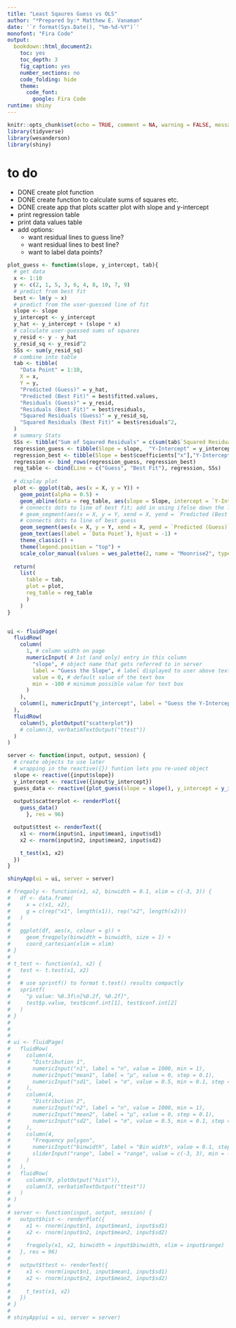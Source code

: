 ```yaml
---
title: "Least Sqaures Guess vs OLS"
author: "*Prepared by:* Matthew E. Vanaman"
date: '`r format(Sys.Date(), "%m-%d-%Y")`'
monofont: "Fira Code"
output: 
  bookdown::html_document2:
    toc: yes
    toc_depth: 3
    fig_caption: yes
    number_sections: no
    code_folding: hide
    theme:
      code_font: 
        google: Fira Code
runtime: shiny
---
```


```r
knitr::opts_chunk$set(echo = TRUE, comment = NA, warning = FALSE, message = FALSE)
library(tidyverse)
library(wesanderson)
library(shiny)
```


# to do

- DONE create plot function 
- DONE create function to calculate sums of squares etc. 
- DONE create app that plots scatter plot with slope and y-intercept 
- print regression table
- print data values table
- add options:
  - want residual lines to guess line?
  - want residual lines to best line?
  - want to label data points?


```r
plot_guess <- function(slope, y_intercept, tab){
  # get data
  x <- 1:10
  y <- c(2, 1, 5, 3, 6, 4, 8, 10, 7, 9)
  # predict from best fit
  best <- lm(y ~ x)
  # predict from the user-guessed line of fit
  slope <- slope
  y_intercept <- y_intercept
  y_hat <- y_intercept + (slope * x)
  # calculate user-guessed sums of squares
  y_resid <- y - y_hat
  y_resid_sq <- y_resid^2
  SSs <- sum(y_resid_sq)
  # combine into table
  tab <- tibble(
    "Data Point" = 1:10,
    X = x, 
    Y = y, 
    "Predicted (Guess)" = y_hat, 
    "Predicted (Best Fit)" = best$fitted.values,
    "Residuals (Guess)" = y_resid,
    "Residuals (Best Fit)" = best$residuals, 
    "Squared Residuals (Guess)" = y_resid_sq,
    "Squared Residuals (Best Fit)" = best$residuals^2,
  )
  # summary Stats
  SSs <- tibble("Sum of Sqaured Residuals" = c(sum(tab$`Squared Residuals (Guess)`), sum(tab$`Squared Residuals (Best Fit)`)))
  regression_guess <- tibble(Slope = slope,  "Y-Intercept" = y_intercept)
  regression_best <- tibble(Slope = best$coefficients["x"],"Y-Intercept" = best$coefficients["(Intercept)"])
  regression <- bind_rows(regression_guess, regression_best)
  reg_table <- cbind(Line = c("Guess", "Best Fit"), regression, SSs)
  
  # display plot
  plot <- ggplot(tab, aes(x = X, y = Y)) +
    geom_point(alpha = 0.5) +
    geom_abline(data = reg_table, aes(slope = Slope, intercept = `Y-Intercept`, color = Line), size = 1, show.legend = TRUE) +
    # connects dots to line of best fit; add in using ifelse down the line
    # geom_segment(aes(x = X, y = Y, xend = X, yend = `Predicted (Best Fit)`), linetype = "dashed", color = "#798E87", alpha = 0.75) +
    # connects dots to line of best guess
    geom_segment(aes(x = X, y = Y, xend = X, yend = `Predicted (Guess)`), linetype = "dashed", color = "#C27D38", alpha = 0.75) +
    geom_text(aes(label = `Data Point`), hjust = -1) +
    theme_classic() +
    theme(legend.position = "top") +
    scale_color_manual(values = wes_palette(2, name = "Moonrise2", type = "discrete"), name = "")
  
  return(
    list(
      table = tab,
      plot = plot,
      reg_table = reg_table
      )
    )
}


ui <- fluidPage(
  fluidRow(
    column(
      1, # column width on page
      numericInput( # 1st (and only) entry in this column
        "slope", # object name that gets referred to in server
        label = "Guess the Slope", # label displayed to user above text box
        value = 0, # default value of the text box
        min = -100 # minimum possible value for text box
      )
    ),
    column(1, numericInput("y_intercept", label = "Guess the Y-Intercept", value = 0, min = -100)), # 2nd entry in column
  ),
  fluidRow(
    column(5, plotOutput("scatterplot"))
    # column(3, verbatimTextOutput("ttest"))
  )
)

server <- function(input, output, session) {
  # create objects to use later
  # wrapping in the reactive({}) funtion lets you re-used object
  slope <- reactive({input$slope})
  y_intercept <- reactive({input$y_intercept})
  guess_data <- reactive({plot_guess(slope = slope(), y_intercept = y_intercept())})
  
  output$scatterplot <- renderPlot({
    guess_data()
      }, res = 96)

  output$ttest <- renderText({
    x1 <- rnorm(input$n1, input$mean1, input$sd1)
    x2 <- rnorm(input$n2, input$mean2, input$sd2)

    t_test(x1, x2)
  })
}

shinyApp(ui = ui, server = server)
```

```r
# freqpoly <- function(x1, x2, binwidth = 0.1, xlim = c(-3, 3)) {
#   df <- data.frame(
#     x = c(x1, x2),
#     g = c(rep("x1", length(x1)), rep("x2", length(x2)))
#   )
# 
#   ggplot(df, aes(x, colour = g)) +
#     geom_freqpoly(binwidth = binwidth, size = 1) +
#     coord_cartesian(xlim = xlim)
# }
# 
# t_test <- function(x1, x2) {
#   test <- t.test(x1, x2)
#   
#   # use sprintf() to format t.test() results compactly
#   sprintf(
#     "p value: %0.3f\n[%0.2f, %0.2f]",
#     test$p.value, test$conf.int[1], test$conf.int[2]
#   )
# }
# 
# 
# 
# ui <- fluidPage(
#   fluidRow(
#     column(4, 
#       "Distribution 1",
#       numericInput("n1", label = "n", value = 1000, min = 1),
#       numericInput("mean1", label = "µ", value = 0, step = 0.1),
#       numericInput("sd1", label = "σ", value = 0.5, min = 0.1, step = 0.1)
#     ),
#     column(4, 
#       "Distribution 2",
#       numericInput("n2", label = "n", value = 1000, min = 1),
#       numericInput("mean2", label = "µ", value = 0, step = 0.1),
#       numericInput("sd2", label = "σ", value = 0.5, min = 0.1, step = 0.1)
#     ),
#     column(4,
#       "Frequency polygon",
#       numericInput("binwidth", label = "Bin width", value = 0.1, step = 0.1),
#       sliderInput("range", label = "range", value = c(-3, 3), min = -5, max = 5)
#     )
#   ),
#   fluidRow(
#     column(9, plotOutput("hist")),
#     column(3, verbatimTextOutput("ttest"))
#   )
# )
# 
# server <- function(input, output, session) {
#   output$hist <- renderPlot({
#     x1 <- rnorm(input$n1, input$mean1, input$sd1)
#     x2 <- rnorm(input$n2, input$mean2, input$sd2)
#     
#     freqpoly(x1, x2, binwidth = input$binwidth, xlim = input$range)
#   }, res = 96)
# 
#   output$ttest <- renderText({
#     x1 <- rnorm(input$n1, input$mean1, input$sd1)
#     x2 <- rnorm(input$n2, input$mean2, input$sd2)
#     
#     t_test(x1, x2)
#   })
# }
# 
# shinyApp(ui = ui, server = server)

```

